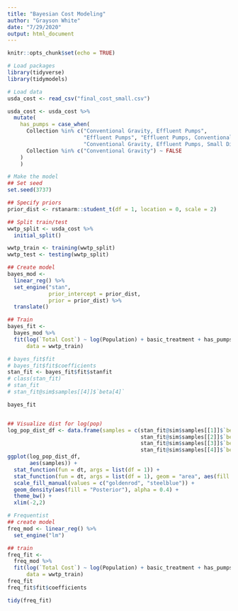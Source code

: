 ```yaml
---
title: "Bayesian Cost Modeling"
author: "Grayson White"
date: "7/29/2020"
output: html_document
---
```


```r
knitr::opts_chunk$set(echo = TRUE)
```

```r
# Load packages
library(tidyverse)
library(tidymodels)
```

```r
# Load data
usda_cost <- read_csv("final_cost_small.csv")

usda_cost <- usda_cost %>%
  mutate(
    has_pumps = case_when(
      Collection %in% c("Conventional Gravity, Effluent Pumps",
                        "Effluent Pumps", "Effluent Pumps, Conventional Gravity",
                        "Conventional Gravity, Effluent Pumps, Small Diameter Gravity") ~ TRUE,
      Collection %in% c("Conventional Gravity") ~ FALSE
    )
    )
```

```r
# Make the model
## Set seed
set.seed(3737)

## Specify priors
prior_dist <- rstanarm::student_t(df = 1, location = 0, scale = 2)

## Split train/test
wwtp_split <- usda_cost %>%
  initial_split()

wwtp_train <- training(wwtp_split)
wwtp_test <- testing(wwtp_split)

## Create model
bayes_mod <-
  linear_reg() %>% 
  set_engine("stan", 
             prior_intercept = prior_dist, 
             prior = prior_dist) %>%
  translate()

## Train
bayes_fit <-
  bayes_mod %>%
  fit(log(`Total Cost`) ~ log(Population) + basic_treatment + has_pumps,
      data = wwtp_train)

# bayes_fit$fit
# bayes_fit$fit$coefficients
stan_fit <- bayes_fit$fit$stanfit
# class(stan_fit)
# stan_fit
# stan_fit@sim$samples[[4]]$`beta[4]`

bayes_fit


## Visualize dist for log(pop)
log_pop_dist_df <- data.frame(samples = c(stan_fit@sim$samples[[1]]$`beta[1]`,
                                          stan_fit@sim$samples[[2]]$`beta[1]`,
                                          stan_fit@sim$samples[[3]]$`beta[1]`,
                                          stan_fit@sim$samples[[4]]$`beta[1]`))
ggplot(log_pop_dist_df,
       aes(samples)) +
  stat_function(fun = dt, args = list(df = 1)) +
  stat_function(fun = dt, args = list(df = 1), geom = "area", aes(fill = "Prior"), alpha = 0.4) +
  scale_fill_manual(values = c("goldenrod", "steelblue")) +
  geom_density(aes(fill = "Posterior"), alpha = 0.4) +
  theme_bw() +
  xlim(-2,2)
```

```r
# Frequentist
## create model
freq_mod <- linear_reg() %>%
  set_engine("lm")

## train
freq_fit <- 
  freq_mod %>%
  fit(log(`Total Cost`) ~ log(Population) + basic_treatment + has_pumps,
      data = wwtp_train)
freq_fit
freq_fit$fit$coefficients

tidy(freq_fit)
```








